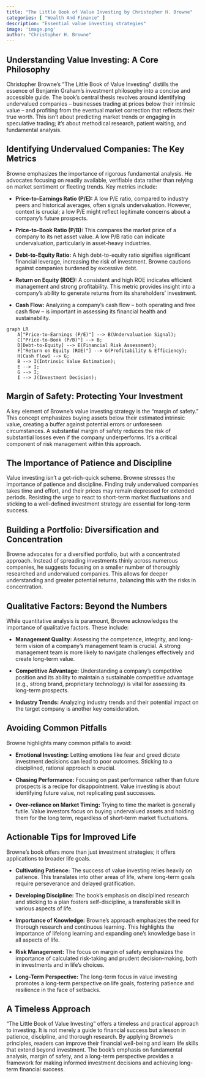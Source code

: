 ```yaml
---
title: "The Little Book of Value Investing by Christopher H. Browne"
categories: [ "Wealth And Finance" ]
description: "Essential value investing strategies"
image: 'image.png'
author: "Christopher H. Browne"
---
```

## Understanding Value Investing: A Core Philosophy

Christopher Browne's "The Little Book of Value Investing" distills the essence of Benjamin Graham's investment philosophy into a concise and accessible guide. The book's central thesis revolves around identifying undervalued companies – businesses trading at prices below their intrinsic value – and profiting from the eventual market correction that reflects their true worth. This isn't about predicting market trends or engaging in speculative trading; it's about methodical research, patient waiting, and fundamental analysis.

## Identifying Undervalued Companies: The Key Metrics

Browne emphasizes the importance of rigorous fundamental analysis.  He advocates focusing on readily available, verifiable data rather than relying on market sentiment or fleeting trends.  Key metrics include:

* **Price-to-Earnings Ratio (P/E):**  A low P/E ratio, compared to industry peers and historical averages, often signals undervaluation.  However, context is crucial; a low P/E might reflect legitimate concerns about a company's future prospects.

* **Price-to-Book Ratio (P/B):** This compares the market price of a company to its net asset value. A low P/B ratio can indicate undervaluation, particularly in asset-heavy industries.

* **Debt-to-Equity Ratio:**  A high debt-to-equity ratio signifies significant financial leverage, increasing the risk of investment.  Browne cautions against companies burdened by excessive debt.

* **Return on Equity (ROE):**  A consistent and high ROE indicates efficient management and strong profitability.  This metric provides insight into a company's ability to generate returns from its shareholders' investment.

* **Cash Flow:**  Analyzing a company's cash flow – both operating and free cash flow – is important in assessing its financial health and sustainability.

```mermaid
graph LR
    A["Price-to-Earnings (P/E)"] --> B(Undervaluation Signal);
    C["Price-to-Book (P/B)"] --> B;
    D[Debt-to-Equity] --> E(Financial Risk Assessment);
    F["Return on Equity (ROE)"] --> G(Profitability & Efficiency);
    H[Cash Flow] --> G;
    B --> I(Intrinsic Value Estimation);
    E --> I;
    G --> I;
    I --> J(Investment Decision);
```

## Margin of Safety: Protecting Your Investment

A key element of Browne's value investing strategy is the "margin of safety." This concept emphasizes buying assets below their estimated intrinsic value, creating a buffer against potential errors or unforeseen circumstances. A substantial margin of safety reduces the risk of substantial losses even if the company underperforms. It’s a critical component of risk management within this approach.


## The Importance of Patience and Discipline

Value investing isn't a get-rich-quick scheme.  Browne stresses the importance of patience and discipline.  Finding truly undervalued companies takes time and effort, and their prices may remain depressed for extended periods.  Resisting the urge to react to short-term market fluctuations and sticking to a well-defined investment strategy are essential for long-term success.

##  Building a Portfolio: Diversification and Concentration

Browne advocates for a diversified portfolio, but with a concentrated approach. Instead of spreading investments thinly across numerous companies, he suggests focusing on a smaller number of thoroughly researched and undervalued companies. This allows for deeper understanding and greater potential returns, balancing this with the risks in concentration.

## Qualitative Factors: Beyond the Numbers

While quantitative analysis is paramount, Browne acknowledges the importance of qualitative factors.  These include:

* **Management Quality:**  Assessing the competence, integrity, and long-term vision of a company's management team is crucial.  A strong management team is more likely to navigate challenges effectively and create long-term value.

* **Competitive Advantage:** Understanding a company's competitive position and its ability to maintain a sustainable competitive advantage (e.g., strong brand, proprietary technology) is vital for assessing its long-term prospects.

* **Industry Trends:** Analyzing industry trends and their potential impact on the target company is another key consideration.

##  Avoiding Common Pitfalls

Browne highlights many common pitfalls to avoid:

* **Emotional Investing:**  Letting emotions like fear and greed dictate investment decisions can lead to poor outcomes.  Sticking to a disciplined, rational approach is crucial.

* **Chasing Performance:**  Focusing on past performance rather than future prospects is a recipe for disappointment.  Value investing is about identifying future value, not replicating past successes.

* **Over-reliance on Market Timing:**  Trying to time the market is generally futile.  Value investors focus on buying undervalued assets and holding them for the long term, regardless of short-term market fluctuations.

## Actionable Tips for Improved Life

Browne's book offers more than just investment strategies; it offers applications to broader life goals.

* **Cultivating Patience:**  The success of value investing relies heavily on patience. This translates into other areas of life, where long-term goals require perseverance and delayed gratification.

* **Developing Discipline:** The book's emphasis on disciplined research and sticking to a plan fosters self-discipline, a transferable skill in various aspects of life.

* **Importance of Knowledge:** Browne's approach emphasizes the need for thorough research and continuous learning. This highlights the importance of lifelong learning and expanding one's knowledge base in all aspects of life.

* **Risk Management:** The focus on margin of safety emphasizes the importance of calculated risk-taking and prudent decision-making, both in investments and in life's choices.

* **Long-Term Perspective:** The long-term focus in value investing promotes a long-term perspective on life goals, fostering patience and resilience in the face of setbacks.


##  A Timeless Approach

"The Little Book of Value Investing" offers a timeless and practical approach to investing. It is not merely a guide to financial success but a lesson in patience, discipline, and thorough research. By applying Browne's principles, readers can improve their financial well-being and learn life skills that extend beyond investment. The book’s emphasis on fundamental analysis, margin of safety, and a long-term perspective provides a framework for making informed investment decisions and achieving long-term financial success.

